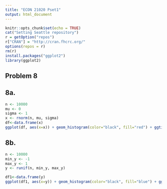 ```yaml
---
title: "ECON 21020 Pset1"
output: html_document
---
```


```r
knitr::opts_chunk$set(echo = TRUE)
cat("Setting Seattle repository")
r = getOption("repos") 
r["CRAN"] = "http://cran.fhcrc.org/"
options(repos = r)
rm(r)
install.packages("ggplot2")
library(ggplot2)
```

## Problem 8

## 8a.
```r
n <- 10000
mu <- 0
sigma <- 1
x <- rnorm(n, mu, sigma)
df<-data.frame(x)
ggplot(df, aes(x=x)) + geom_histogram(color="black", fill="red") + ggtitle("Histogram Of 10,000 Draws From Normal Distribution.")
```

## 8b.


```r
n <- 10000
min_y <- -1
max_y <- 1
y <- runif(n, min_y, max_y)

df1<-data.frame(y)
ggplot(df1, aes(x=y)) + geom_histogram(color="black", fill="blue") + ggtitle("Histogram Of 10,000 Draws From Uniform Random Variable.")
```


